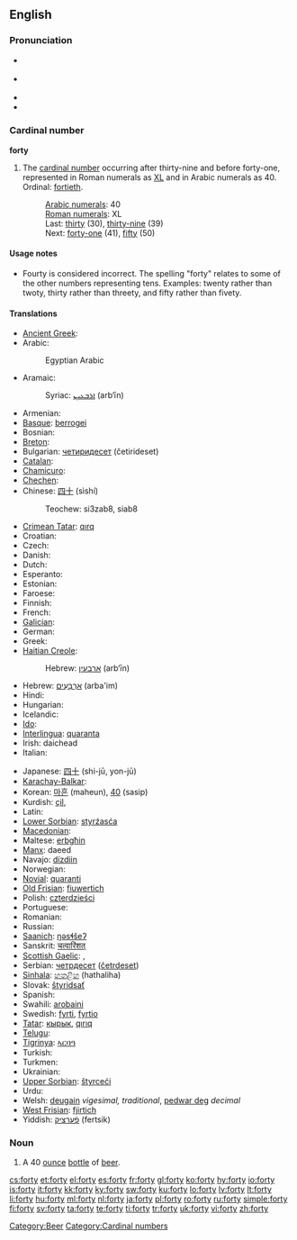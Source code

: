 ==English==

===Pronunciation===
* {{a|GenAm}} {{IPA|/ˈfɔɹti/}}
* {{a|STL}} {{IPA|/ˈfɑɹɾij/}}
* {{audio|en-us-forty.ogg|Audio (US)}}
* {{rhymes|ɔː(r)ti}}

===Cardinal number===
'''forty'''

# The [[cardinal number]] occurring after thirty-nine and before forty-one, represented in Roman numerals as [[XL]] and in Arabic numerals as 40. Ordinal: [[fortieth]].
#: [[w:Arabic numerals|Arabic numerals]]: 40
#: [[w:Roman numerals|Roman numerals]]: XL
#: Last: [[thirty]] (30), [[thirty-nine]] (39)
#: Next: [[forty-one]] (41), [[fifty]] (50)

====Usage notes====
* Fourty is considered incorrect. <!--Move the following to Etymology section? and expand.-->The spelling "forty" relates to some of the other numbers representing tens. Examples: twenty rather than twoty, thirty rather than threety, and fifty rather than fivety.

====Translations====
{{trans-top|the cardinal number occurring after thirty-nine}}
* [[Ancient Greek]]: {{tø|grc|τεσσαράκοντα|tr=tessarakonta|sc=polytonic}}
* Arabic: {{t-|ar|اربعون|alt=أربَعُون|tr='arba3uun}}
*: Egyptian Arabic {{tø|arz|اربعين|alt=أربعين|tr='arba3iin|sc=Arab|xs=Egyptian Arabic}}
* Aramaic:
*: Syriac: [[ܐܪܒܥܝܢ]] (arb‘īn) {{c}}
* Armenian: {{t+|hy|քառասուն|tr=k'aṙasun}}
* [[Basque]]: [[berrogei]]
* Bosnian: {{t-|bs|četrdeset}}
* [[Breton]]: {{t+|br|daou-ugent|xs=Breton}}
* Bulgarian: [[четиридесет]] (četirideset)
* [[Catalan]]: {{t+|ca|quaranta}}
* [[Chamicuro]]: {{tø|ccc|ma'pojtamala chunka}}
* [[Chechen]]: {{tø|ce|шовзткъа|tr=šovztqha}}
* Chinese: [[四十]] (sìshí)
*: Teochew: si3zab8, siab8
* [[Crimean Tatar]]: [[qırq]]
* Croatian: {{t-|hr|četrdeset|alt=četrdèsēt}}
* Czech: {{t-|cs|čtyřicet}}
* Danish: {{t+|da|fyrre}}
* Dutch: {{t+|nl|veertig|f}}
* Esperanto: {{t-|eo|kvardek|xs=Esperanto}}
* Estonian: {{t-|et|nelikümmend}}
* Faroese: {{t-|fo|fjøruti|xs=Faroese}}
* Finnish: {{t+|fi|neljäkymmentä}}
* French: {{t+|fr|quarante|m}}
* [[Galician]]: {{t+|gl|corenta|xs=Galician}}
* German: {{t+|de|vierzig|f}}
* Greek: {{t+|el|σαράντα|tr=saránda}}
* [[Haitian Creole]]: {{tø|ht|karant}}
*: Hebrew: [[ארבעין]] (arb‘īn) {{c}}
* Hebrew: [[ארבעים|אַרְבָּעִים]] (arba'im) {{m|f}}
* Hindi: {{t+|hi|चालीस|tr=chaalees|xs=Hindi}}
* Hungarian: {{t+|hu|negyven}}
* Icelandic: {{t+|is|fjörutíu}}
* [[Ido]]: {{t+|io|quaradek|xs=Ido}}
* [[Interlingua]]: [[quaranta]]
* Irish: daichead
* Italian: {{t+|it|quaranta}}
{{trans-mid}}
* Japanese: [[四十]] (shi-jū, yon-jū)
* [[Karachay-Balkar]]: {{tø|krc|къыркъ|tr=qirq|sc=Cyrl}}
* Korean: [[마흔]] (maheun), [[40]] (sasip)
* Kurdish: [[çil]], {{ku-Arab|[[چل]]}}
* Latin: {{t-|la|quadraginta}}
* [[Lower Sorbian]]: [[styrźasća]]
* [[Macedonian]]: {{t|mk|четириесет|tr=četiríeset}}
* Maltese: [[erbgħin]]
* [[Manx]]: daeed
* Navajo: [[dízdiin]]
* Norwegian: {{t+|no|førti}}
* [[Novial]]: [[quaranti]]
* [[Old Frisian]]: [[fiuwertich]]
* Polish: [[czterdzieści]] {{p}}
* Portuguese: {{t+|pt|quarenta}}
* Romanian: {{t+|ro|patruzeci}}
* Russian: {{t+|ru|сорок|tr=sórok}}
* [[Saanich]]: [[ŋəsɬšeʔ]]
* Sanskrit: [[चत्वारिंशत्]] {{unicode|[[catvāriṁśat]]}}
* [[Scottish Gaelic]]: {{qualifier|old system}} {{t-|gd|dà|xs=Scottish Gaelic}} {{t-|gd|fichead|alt=fhichead|xs=Scottish Gaelic}}, {{qualifier|new system}} {{t-|gd|ceathrad|xs=Scottish Gaelic}}
* Serbian: [[четрдесет]] ([[četrdeset]])
* [[Sinhala]]: [[හතළිහ]] (hathaliha)
* Slovak: [[štyridsať]]
* Spanish: {{t+|es|cuarenta}}
* Swahili: [[arobaini]]
* Swedish: [[fyrti]], [[fyrtio]]
* [[Tatar]]: [[кырык#Tatar|кырык]], [[qırıq#Tatar|qırıq]]
* [[Telugu]]: {{t|te|నలభై|tr=nalabhai}}
* [[Tigrinya]]: [[ኣርባዓ]]
* Turkish: {{t+|tr|kırk}}
* Turkmen: {{t+|tk|kyrk|xs=Turkmen}}
* Ukrainian: {{t+|uk|сорок|tr=sórok|xs=Ukrainian}}
* [[Upper Sorbian]]: [[štyrceći]]
* Urdu: {{t-|ur|چالیس|tr=chaalees|xs=Urdu}}
* Welsh: [[deugain]] ''vigesimal, traditional'', [[pedwar deg]] ''decimal''
* [[West Frisian]]: [[fjirtich]]
* Yiddish: [[פֿערציק]] (fertsik)
{{trans-bottom}}

===Noun===
{{en-noun|forties}}

# {{slang}} A 40 [[ounce]] [[bottle]] of [[beer]].

[[Category:Beer]]
[[Category:Cardinal numbers]]

[[cs:forty]]
[[et:forty]]
[[el:forty]]
[[es:forty]]
[[fr:forty]]
[[gl:forty]]
[[ko:forty]]
[[hy:forty]]
[[io:forty]]
[[is:forty]]
[[it:forty]]
[[kk:forty]]
[[ky:forty]]
[[sw:forty]]
[[ku:forty]]
[[lo:forty]]
[[lv:forty]]
[[lt:forty]]
[[li:forty]]
[[hu:forty]]
[[ml:forty]]
[[nl:forty]]
[[ja:forty]]
[[pl:forty]]
[[ro:forty]]
[[ru:forty]]
[[simple:forty]]
[[fi:forty]]
[[sv:forty]]
[[ta:forty]]
[[te:forty]]
[[ti:forty]]
[[tr:forty]]
[[uk:forty]]
[[vi:forty]]
[[zh:forty]]